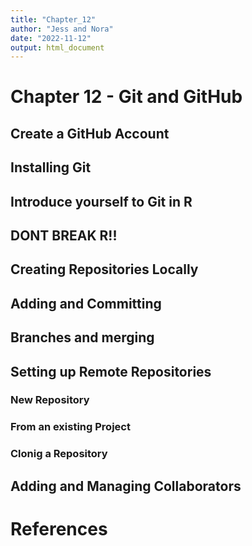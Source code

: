 ```yaml
---
title: "Chapter_12"
author: "Jess and Nora"
date: "2022-11-12"
output: html_document
---
```


# Chapter 12 - Git and GitHub

## Create a GitHub Account

## Installing Git

## Introduce yourself to Git in R

## DONT BREAK R!!

## Creating Repositories Locally

## Adding and Committing

## Branches and merging

## Setting up Remote Repositories

### New Repository

### From an existing Project

### Clonig a Repository

## Adding and Managing Collaborators

# References
